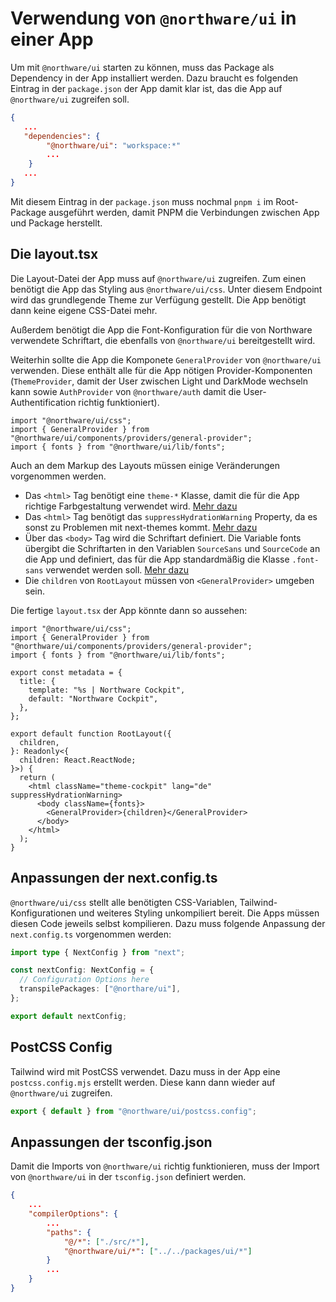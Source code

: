 
<Meta title="Northware UI/Verwendung in einer App" />

# Verwendung von `@northware/ui` in einer App

Um mit `@northware/ui` starten zu können, muss das Package als Dependency in der App installiert werden. 
Dazu braucht es folgenden Eintrag in der `package.json` der App damit klar ist, das die App auf `@northware/ui` zugreifen soll.

```json
{
   ...
   "dependencies": {
        "@northware/ui": "workspace:*"
        ...
    }
   ...
}
```

Mit diesem Eintrag in der `package.json` muss nochmal `pnpm i` im Root-Package ausgeführt werden, damit PNPM die Verbindungen zwischen App und Package herstellt.

## Die layout.tsx

Die Layout-Datei der App muss auf `@northware/ui` zugreifen. Zum einen benötigt die App das Styling aus `@northware/ui/css`. 
Unter diesem Endpoint wird das grundlegende Theme zur Verfügung gestellt. Die App benötigt dann keine eigene CSS-Datei mehr.

Außerdem benötigt die App die Font-Konfiguration für die von Northware verwendete Schriftart, die ebenfalls von `@northware/ui` bereitgestellt wird.

Weiterhin sollte die App die Komponete `GeneralProvider` von `@northware/ui` verwenden. Diese enthält alle für die App nötigen Provider-Komponenten (`ThemeProvider`, 
damit der User zwischen Light und DarkMode wechseln kann sowie `AuthProvider` von `@northware/auth` damit die User-Authentification richtig funktioniert).

```tsx
import "@northware/ui/css";
import { GeneralProvider } from "@northware/ui/components/providers/general-provider";
import { fonts } from "@northware/ui/lib/fonts";
```

Auch an dem Markup des Layouts müssen einige Veränderungen vorgenommen werden.

- Das `<html>` Tag benötigt eine `theme-*` Klasse, damit die für die App richtige Farbgestaltung verwendet wird. [Mehr dazu](?path=/docs/northware-ui-css-theme--docs#app-theming-klassen)
- Das `<html>` Tag benötigt das `suppressHydrationWarning` Property, da es sonst zu Problemen mit next-themes kommt. [Mehr dazu](https://github.com/pacocoursey/next-themes?tab=readme-ov-file)
- Über das `<body>` Tag wird die Schriftart definiert. Die Variable fonts übergibt die Schriftarten in den Variablen `SourceSans` und `SourceCode` an die App und definiert, das für die App standardmäßig die Klasse `.font-sans` verwendet werden soll. [Mehr dazu](?path=/docs/northware-ui-utilities-und-funktionen--docs#fonts)
- Die `children` von `RootLayout` müssen von `<GeneralProvider>` umgeben sein.

Die fertige `layout.tsx` der App könnte dann so aussehen:

```tsx
import "@northware/ui/css";
import { GeneralProvider } from "@northware/ui/components/providers/general-provider";
import { fonts } from "@northware/ui/lib/fonts";

export const metadata = {
  title: {
    template: "%s | Northware Cockpit",
    default: "Northware Cockpit",
  },
};

export default function RootLayout({
  children,
}: Readonly<{
  children: React.ReactNode;
}>) {
  return (
    <html className="theme-cockpit" lang="de" suppressHydrationWarning>
      <body className={fonts}>
        <GeneralProvider>{children}</GeneralProvider>
      </body>
    </html>
  );
}
```

## Anpassungen der next.config.ts

`@northware/ui/css` stellt alle benötigten CSS-Variablen, Tailwind-Konfigurationen und weiteres Styling unkompiliert bereit. Die Apps müssen diesen Code jeweils selbst kompilieren.
Dazu muss folgende Anpassung der `next.config.ts` vorgenommen werden:

```ts
import type { NextConfig } from "next";

const nextConfig: NextConfig = {
  // Configuration Options here
  transpilePackages: ["@northare/ui"],
};

export default nextConfig;
```

## PostCSS Config

Tailwind wird mit PostCSS verwendet. Dazu muss in der App eine `postcss.config.mjs` erstellt werden. Diese kann dann wieder auf `@northware/ui` zugreifen.

```js
export { default } from "@northware/ui/postcss.config";
```

## Anpassungen der tsconfig.json

Damit die Imports von `@northware/ui` richtig funktionieren, muss der Import von `@northware/ui` in der `tsconfig.json` definiert werden.

```json
{
    ...
    "compilerOptions": {
        ...
        "paths": {
            "@/*": ["./src/*"],
            "@northware/ui/*": ["../../packages/ui/*"]
        }
        ...
    }
}
```